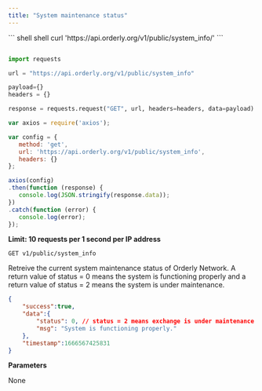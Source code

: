 ```yaml
---
title: "System maintenance status"
---
```


<RequestExample>
``` shell shell
curl 'https://api.orderly.org/v1/public/system_info/'
```

```java java
```

```python python
import requests

url = "https://api.orderly.org/v1/public/system_info"

payload={}
headers = {}

response = requests.request("GET", url, headers=headers, data=payload)
```

```javascript javascript
var axios = require('axios');

var config = {
   method: 'get',
   url: 'https://api.orderly.org/v1/public/system_info',
   headers: {}
};

axios(config)
.then(function (response) {
   console.log(JSON.stringify(response.data));
})
.catch(function (error) {
   console.log(error);
});

```
</RequestExample>

**Limit: 10 requests per 1 second per IP address**

`GET v1/public/system_info`

Retreive the current system maintenance status of Orderly Network. A return value of status = 0 means the system is functioning properly and a return value of status = 2 means the system is under maintenance.

<ResponseExample>

```json Response
{
    "success":true,
    "data":{
        "status": 0, // status = 2 means exchange is under maintenance
        "msg": "System is functioning properly."
    },
    "timestamp":1666567425831
}
```
</ResponseExample>

**Parameters**

None